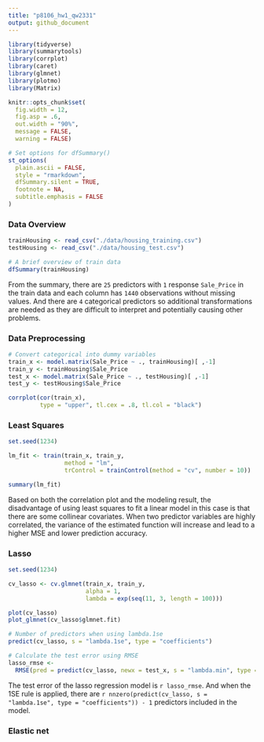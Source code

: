 ```yaml
---
title: "p8106_hw1_qw2331"
output: github_document
---
```


```r
library(tidyverse)
library(summarytools)
library(corrplot)
library(caret)
library(glmnet)
library(plotmo)
library(Matrix)

knitr::opts_chunk$set(
  fig.width = 12,
  fig.asp = .6,
  out.width = "90%",
  message = FALSE,
  warning = FALSE)

# Set options for dfSummary()
st_options(
  plain.ascii = FALSE,
  style = "rmarkdown",
  dfSummary.silent = TRUE,
  footnote = NA,
  subtitle.emphasis = FALSE
)
```


### Data Overview
```r
trainHousing <- read_csv("./data/housing_training.csv")
testHousing <- read_csv("./data/housing_test.csv")

# A brief overview of train data
dfSummary(trainHousing)
```
From the summary, there are `25` predictors with `1` response `Sale_Price` in the train data and each column has `1440` observations without missing values. And there are `4` categorical predictors so additional transformations are needed as they are difficult to interpret and potentially causing other problems.

### Data Preprocessing
```r
# Convert categorical into dummy variables
train_x <- model.matrix(Sale_Price ~ ., trainHousing)[ ,-1]
train_y <- trainHousing$Sale_Price
test_x <- model.matrix(Sale_Price ~ ., testHousing)[ ,-1]
test_y <- testHousing$Sale_Price

corrplot(cor(train_x), 
         type = "upper", tl.cex = .8, tl.col = "black")
```

### Least Squares
```r
set.seed(1234)

lm_fit <- train(train_x, train_y,
                method = "lm",
                trControl = trainControl(method = "cv", number = 10))

summary(lm_fit)
```
Based on both the correlation plot and the modeling result, the disadvantage of using least squares to fit a linear model in this case is that there are some collinear covariates. When two predictor variables are highly correlated, the variance of the estimated function will increase and lead to a higher MSE and lower prediction accuracy.

### Lasso
```r
set.seed(1234)

cv_lasso <- cv.glmnet(train_x, train_y,
                      alpha = 1,
                      lambda = exp(seq(11, 3, length = 100)))

plot(cv_lasso)
plot_glmnet(cv_lasso$glmnet.fit)

# Number of predictors when using lambda.1se
predict(cv_lasso, s = "lambda.1se", type = "coefficients")

# Calculate the test error using RMSE
lasso_rmse <- 
  RMSE(pred = predict(cv_lasso, newx = test_x, s = "lambda.min", type = "response"), obs = test_y)
```
The test error of the lasso regression model is ``r lasso_rmse``. And when the 1SE rule is applied, there are ``r nnzero(predict(cv_lasso, s = "lambda.1se", type = "coefficients")) - 1`` predictors included in the model.

### Elastic net
```r

```

